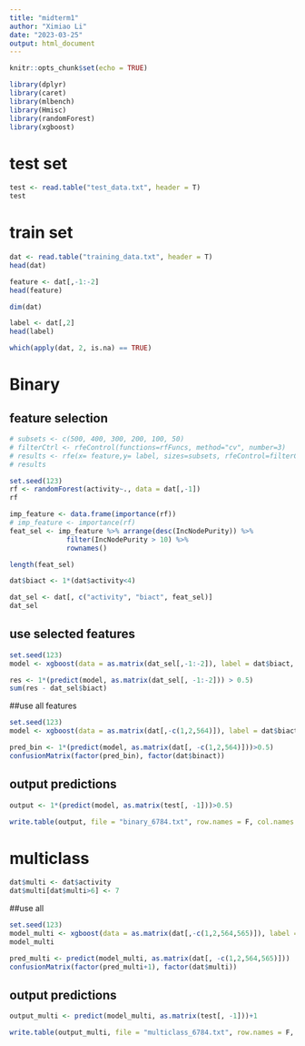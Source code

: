 ---
title: "midterm1"
author: "Ximiao Li"
date: "2023-03-25"
output: html_document
---

```{r setup, include=FALSE}
knitr::opts_chunk$set(echo = TRUE)

library(dplyr)
library(caret)
library(mlbench)
library(Hmisc)
library(randomForest)
library(xgboost)
```

# test set
```{r}
test <- read.table("test_data.txt", header = T)
test
```

# train set

```{r}
dat <- read.table("training_data.txt", header = T)
head(dat)
```

```{r}
feature <- dat[,-1:-2]
head(feature)
```

```{r}
dim(dat)
```

```{r}
label <- dat[,2]
head(label)
```

```{r}
which(apply(dat, 2, is.na) == TRUE)
```

# Binary
## feature selection

```{r}
# subsets <- c(500, 400, 300, 200, 100, 50)
# filterCtrl <- rfeControl(functions=rfFuncs, method="cv", number=3)
# results <- rfe(x= feature,y= label, sizes=subsets, rfeControl=filterCtrl)
# results
```

```{r}
set.seed(123)
rf <- randomForest(activity~., data = dat[,-1])
rf
```

```{r}
imp_feature <- data.frame(importance(rf))
# imp_feature <- importance(rf)
feat_sel <- imp_feature %>% arrange(desc(IncNodePurity)) %>%
              filter(IncNodePurity > 10) %>%
              rownames()
```

```{r}
length(feat_sel)
```

```{r}
dat$biact <- 1*(dat$activity<4)
```


```{r}
dat_sel <- dat[, c("activity", "biact", feat_sel)]
dat_sel
```
## use selected features
```{r}
set.seed(123)
model <- xgboost(data = as.matrix(dat_sel[,-1:-2]), label = dat$biact, max_depth = 20, nthread = 2, nrounds = 50, objective = "binary:logistic")
```

```{r}
res <- 1*(predict(model, as.matrix(dat_sel[, -1:-2])) > 0.5)
sum(res - dat_sel$biact)
```

##use all features
```{r}
set.seed(123)
model <- xgboost(data = as.matrix(dat[,-c(1,2,564)]), label = dat$biact, max_depth = 20, nthread = 2, nrounds = 50, objective = "binary:logistic")

pred_bin <- 1*(predict(model, as.matrix(dat[, -c(1,2,564)]))>0.5)
confusionMatrix(factor(pred_bin), factor(dat$binact))
```

## output predictions

```{r}
output <- 1*(predict(model, as.matrix(test[, -1]))>0.5)
```

```{r}
write.table(output, file = "binary_6784.txt", row.names = F, col.names = F)
```


# multiclass

```{r}
dat$multi <- dat$activity
dat$multi[dat$multi>6] <- 7
```

##use all 
```{r}
set.seed(123)
model_multi <- xgboost(data = as.matrix(dat[,-c(1,2,564,565)]), label = (dat$multi-1), num_class = 7, max_depth = 20, nthread = 2, nrounds = 100, objective = "multi:softmax")
model_multi
```

```{r}
pred_multi <- predict(model_multi, as.matrix(dat[, -c(1,2,564,565)]))
confusionMatrix(factor(pred_multi+1), factor(dat$multi))
```

## output predictions

```{r}
output_multi <- predict(model_multi, as.matrix(test[, -1]))+1
```

```{r}
write.table(output_multi, file = "multiclass_6784.txt", row.names = F, col.names = F)
```













